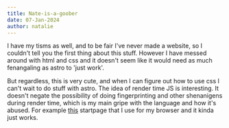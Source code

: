 ```yaml
---
title: Nate-is-a-goober
date: 07-Jan-2024
author: natalie
---
```


I have my tisms as well, and to be fair I've never made a website, so I couldn't tell you
the first thing about this stuff. However I have messed around with html and css and it
doesn't seem like it would need as much fenangaling as astro to 'just work'.

But regardless, this is very cute, and when I can figure out how to use css I can't wait
to do stuff with astro. The idea of render time JS is interesting. It doesn't negate the
possibility of doing fingerprinting and other shenanigens during render time, which is my
main gripe with the language and how it's abused. For example [this](/startpage.html)
startpage that I use for my browser and it kinda just works.

